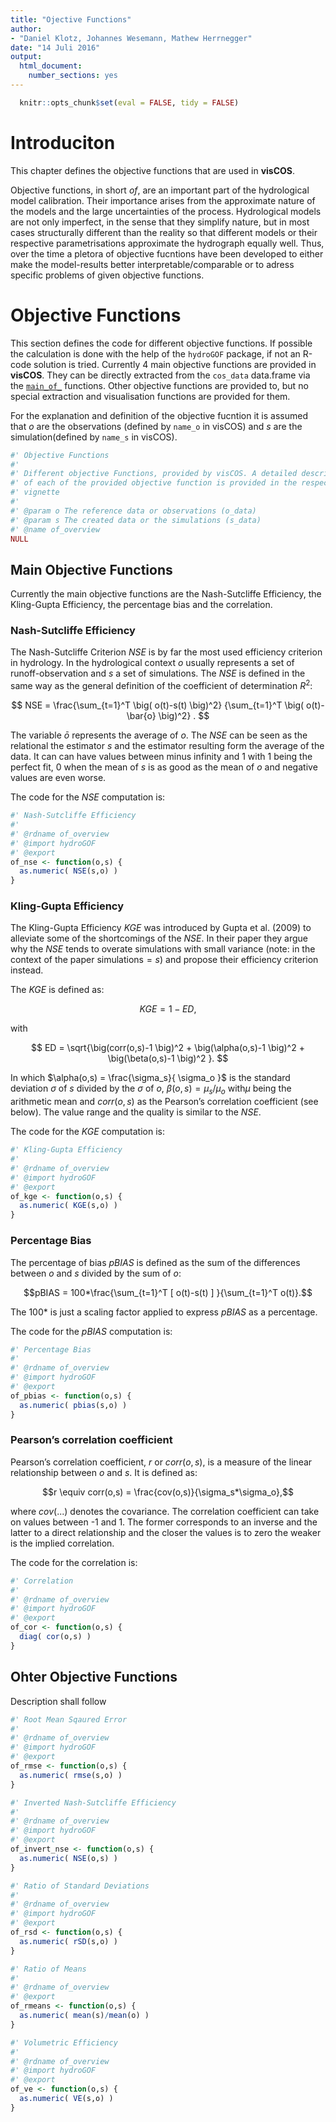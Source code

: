```yaml
---
title: "Ojective Functions"
author: 
- "Daniel Klotz, Johannes Wesemann, Mathew Herrnegger"
date: "14 Juli 2016"
output:
  html_document:
    number_sections: yes
---
```


```r
  knitr::opts_chunk$set(eval = FALSE, tidy = FALSE)
```


# Introduciton
This chapter defines the objective functions that are used in **visCOS**.

Objective functions, in short $of$, are an important part of the hydrological 
model calibration. Their importance arises from the approximate nature of the 
models and the large uncertainties of the process. Hydrological models are not 
only imperfect, in the sense that they simplify nature, but in most cases 
structurally different than the reality so that different models or their 
respective parametrisations approximate the hydrograph equally well. Thus, 
over the time a pletora of objective fucntions have been developed to either 
make the model-results better interpretable/comparable or to adress specific 
problems of given objective functions. 

# Objective Functions 
This section defines the code for different objective functions. If possible the
calculation is done with the help of the `hydroGOF` package, if not an R-code
solution is tried. 
Currently 4 main objective functions are provided in **visCOS**. They can
be directly extracted from the `cos_data` data.frame via the 
[`main_of_`](LP-main_of.html) functions. Other objective functions are provided 
to, but no special extraction and visualisation functions are provided for them. 

For the explanation and definition of the objective fucntion it is assumed that 
 $o$ are the observations (defined by `name_o` in visCOS) and $s$ are the 
 simulation(defined by `name_s` in visCOS).
```r
#' Objective Functions
#' 
#' Different objective Functions, provided by visCOS. A detailed description 
#' of each of the provided objective function is provided in the respective
#' vignette
#' 
#' @param o The reference data or observations (o_data)
#' @param s The created data or the simulations (s_data)
#' @name of_overview
NULL
```

## Main Objective Functions
Currently the main objective functions are the Nash-Sutcliffe Efficiency, 
the Kling-Gupta Efficiency, the percentage bias and the correlation.

### Nash-Sutcliffe Efficiency
The Nash-Sutcliffe Criterion $NSE$ is by far the most used efficiency criterion
in hydrology. In the hydrological context $o$ usually represents a set of
runoff-observation and $s$ a set of simulations. The $NSE$ is defined in the
same way as the general definition of the coefficient of determination $R^2$:

$$ NSE = \frac{\sum_{t=1}^T \big( o(t)-s(t) \big)^2}
              {\sum_{t=1}^T \big( o(t)-\bar{o} \big)^2} . $$

The variable $\bar{o}$ represents the average of $o$. The $NSE$
can be seen as the relational the estimator $s$ and the estimator
resulting form the average of the data. It can can have values between minus 
infinity and 1 with 1 being the perfect fit, 0 when the mean of $s$ is as 
good as the mean of $o$ and negative values are even worse.

The code for the $NSE$ computation is:

```r
#' Nash-Sutcliffe Efficiency
#' 
#' @rdname of_overview
#' @import hydroGOF
#' @export
of_nse <- function(o,s) {
  as.numeric( NSE(s,o) )
}
```


### Kling-Gupta Efficiency
The Kling-Gupta Efficiency $KGE$ was introduced by Gupta et al. (2009) to
alleviate some of the shortcomings of the $NSE$. In their paper they argue
why the $NSE$ tends to overate simulations with small variance
(note: in the context of the paper $\textrm{simulations} = s$) and
propose their efficiency criterion instead.

The $KGE$ is defined as:

$$ KGE = 1 - ED, $$

with

$$ ED = \sqrt{\big(corr(o,s)-1 \big)^2 +
              \big(\alpha(o,s)-1 \big)^2 +
              \big(\beta(o,s)-1 \big)^2 }. $$

In which $\alpha(o,s) = \frac{\sigma_s}{ \sigma_o }$ is the standard deviation
$\sigma$ of $s$ divided by the $\sigma$  of $o$, $\beta(o,s) = \mu_s / \mu_o$ 
with$\mu$ being the arithmetic mean and $corr(o,s)$ as the 
Pearson's correlation coefficient (see below). The value range and the 
quality is similar to the $NSE$. 

The code for the $KGE$ computation is:
```r
#' Kling-Gupta Efficiency
#' 
#' @rdname of_overview
#' @import hydroGOF
#' @export
of_kge <- function(o,s) {
  as.numeric( KGE(s,o) )
}
```

### Percentage Bias
The percentage of bias $pBIAS$ is defined as the sum of the differences
between $o$ and $s$ divided by the sum of $o$:

$$pBIAS = 100*\frac{\sum_{t=1}^T [ o(t)-s(t) ] }{\sum_{t=1}^T o(t)}.$$

The $100*$ is just a scaling factor applied to express $pBIAS$ as a percentage.

The code for the $pBIAS$ computation is:
```r
#' Percentage Bias 
#' 
#' @rdname of_overview
#' @import hydroGOF
#' @export
of_pbias <- function(o,s) {
  as.numeric( pbias(s,o) )
}
```

### Pearson's correlation coefficient
Pearson's correlation coefficient, $r$ or $corr(o,s)$, is a measure of the 
linear relationship between $o$ and $s$. It is defined as:

$$r \equiv corr(o,s) = \frac{cov(o,s)}{\sigma_s*\sigma_o},$$

where $cov(...)$ denotes the covariance. The correlation
coefficient can take on values between -1 and 1. The former corresponds to an
inverse and the latter to a direct relationship and the closer the values
is to zero the weaker is the implied correlation. 

The code for the correlation is:
```r
#' Correlation
#' 
#' @rdname of_overview
#' @import hydroGOF
#' @export
of_cor <- function(o,s) {
  diag( cor(o,s) )
}
```

## Ohter Objective Functions 

Description shall follow

```r
#' Root Mean Sqaured Error 
#' 
#' @rdname of_overview
#' @import hydroGOF
#' @export
of_rmse <- function(o,s) {
  as.numeric( rmse(s,o) )
}
```

```r
#' Inverted Nash-Sutcliffe Efficiency
#' 
#' @rdname of_overview
#' @import hydroGOF
#' @export
of_invert_nse <- function(o,s) {
  as.numeric( NSE(o,s) )
}
```

```r
#' Ratio of Standard Deviations
#'
#' @rdname of_overview
#' @import hydroGOF
#' @export
of_rsd <- function(o,s) {
  as.numeric( rSD(s,o) )
}
```

```r
#' Ratio of Means
#'
#' @rdname of_overview
#' @export
of_rmeans <- function(o,s) {
  as.numeric( mean(s)/mean(o) )
}
```

```r
#' Volumetric Efficiency
#'
#' @rdname of_overview
#' @import hydroGOF
#' @export
of_ve <- function(o,s) {
  as.numeric( VE(s,o) )
}
```
